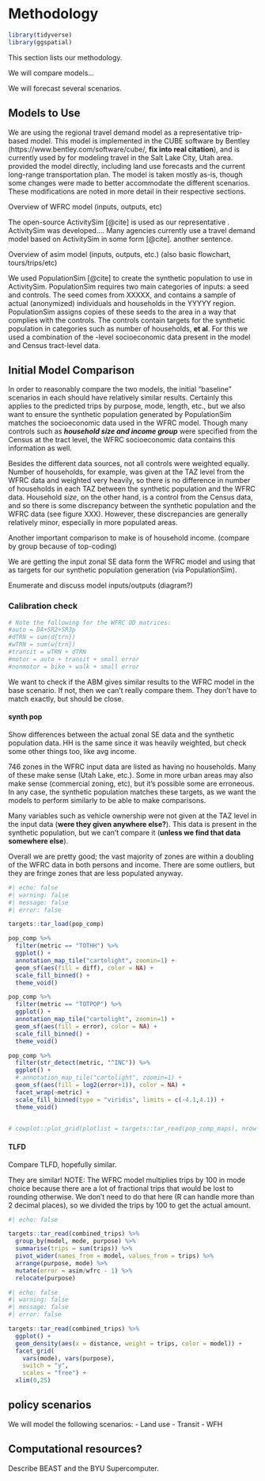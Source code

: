 # Methodology {#sec-methods}

```r
library(tidyverse)
library(ggspatial)
```


This section lists our methodology.

We will compare models...

We will forecast several scenarios.

## Models to Use

We are using the \acr{WFRC} regional travel demand model as a representative trip-based model.
This model is implemented in the CUBE software by Bentley (https://www.bentley.com/software/cube/, **fix into real citation**), and is currently used by \acr{WFRC} for modeling travel in the Salt Lake City, Utah area.
\acr{WFRC} provided the model directly, including land use forecasts and the current long-range transportation plan.
The model is taken mostly as-is, though some changes were made to better accommodate the different scenarios.
These modifications are noted in more detail in their respective sections.

Overview of WFRC model (inputs, outputs, etc)

The open-source ActivitySim [@cite] is used as our representative \acr{ABM}.
ActivitySim was developed....
Many agencies currently use a travel demand model based on ActivitySim in some form [@cite].
another sentence.

Overview of asim model (inputs, outputs, etc.) (also basic flowchart, tours/trips/etc)

We used PopulationSim [@cite] to create the synthetic population to use in ActivitySim.
PopulationSim requires two main categories of inputs: a seed and controls.
The seed comes from XXXXX, and contains a sample of actual (anonymized) individuals and households in the YYYYY region.
PopulationSim assigns copies of these seeds to the area in a way that complies with the controls.
The controls contain targets for the synthetic population in categories such as number of households, **et al**.
For this we used a combination of the \acr{TAZ}-level socioeconomic data present in the \acr{WFRC} model and Census tract-level data.

## Initial Model Comparison

In order to reasonably compare the two models, the initial "baseline" scenarios in each should have relatively similar results.
Certainly this applies to the predicted trips by purpose, mode, length, etc., but we also want to ensure the synthetic population generated by PopulationSim matches the socioeconomic data used in the WFRC model.
Though many controls such as ***household size and income group*** were specified from the Census at the tract level, the WFRC socioeconomic data contains this information as well.

Besides the different data sources, not all controls were weighted equally.
Number of households, for example, was given at the TAZ level from the WFRC data and weighted very heavily, so there is no difference in number of households in each TAZ between the synthetic population and the WFRC data.
Household *size*, on the other hand, is a control from the Census data, and so there is some discrepancy between the synthetic population and the WFRC data (see figure XXX).
However, these discrepancies are generally relatively minor, especially in more populated areas.

Another important comparison to make is of household income. (compare by group because of top-coding)

We are getting the input zonal SE data form the WFRC model and using that as targets for our synthetic population generation (via PopulationSim).

Enumerate and discuss model inputs/outputs (diagram?)

### Calibration check

```r
# Note the following for the WFRC OD matrices:
#auto = DA+SR2+SR3p
#dTRN = sum(d{trn})
#wTRN = sum(w{trn})
#transit = wTRN + dTRN
#motor = auto + transit + small error
#nonmotor = bike + walk + small error
```

We want to check if the ABM gives similar results to the WFRC model in the base scenario.
If not, then we can't really compare them.
They don't have to match exactly, but should be close.

#### synth pop

Show differences between the actual zonal SE data and the synthetic population data.
HH is the same since it was heavily weighted, but check some other things too, like avg income.

746 zones in the WFRC input data are listed as having no households.
Many of these make sense (Utah Lake, etc.).
Some in more urban areas may also make sense (commercial zoning, etc), but it's possible some are erroneous.
In any case, the synthetic population matches these targets, as we want the models to perform similarly to be able to make comparisons.

Many variables such as vehicle ownership were not given at the TAZ level in the input data (**were they given anywhere else?**).
This data is present in the synthetic population, but we can't compare it (**unless we find that data somewhere else**).

Overall we are pretty good; the vast majority of zones are within a doubling of the WFRC data in both persons and income.
There are some outliers, but they are fringe zones that are less populated anyway.

```r
#| echo: false
#| warning: false
#| message: false
#| error: false

targets::tar_load(pop_comp)

pop_comp %>% 
  filter(metric == "TOTHH") %>% 
  ggplot() +
  annotation_map_tile("cartolight", zoomin=1) +
  geom_sf(aes(fill = diff), color = NA) +
  scale_fill_binned() +
  theme_void()

pop_comp %>% 
  filter(metric == "TOTPOP") %>% 
  ggplot() +
  annotation_map_tile("cartolight", zoomin=1) +
  geom_sf(aes(fill = error), color = NA) +
  scale_fill_binned() +
  theme_void()

pop_comp %>% 
  filter(str_detect(metric, "^INC")) %>% 
  ggplot() +
  # annotation_map_tile("cartolight", zoomin=1) +
  geom_sf(aes(fill = log2(error+1)), color = NA) +
  facet_wrap(~metric) +
  scale_fill_binned(type = "viridis", limits = c(-4.1,4.1)) +
  theme_void()
  

# cowplot::plot_grid(plotlist = targets::tar_read(pop_comp_maps), nrow = 3)
```


#### TLFD

Compare TLFD, hopefully similar.

They are similar!
NOTE: The WFRC model multiplies trips by 100 in mode choice because there are a lot of fractional trips that would be lost to rounding otherwise.
We don't need to do that here (R can handle more than 2 decimal places), so we divided the trips by 100 to get the actual amount.

```r
#| echo: false

targets::tar_read(combined_trips) %>%
  group_by(model, mode, purpose) %>%
  summarise(trips = sum(trips)) %>%
  pivot_wider(names_from = model, values_from = trips) %>%
  arrange(purpose, mode) %>%
  mutate(error = asim/wfrc - 1) %>%
  relocate(purpose)
```

```r
#| echo: false
#| warning: false
#| message: false
#| error: false

targets::tar_read(combined_trips) %>% 
  ggplot() +
  geom_density(aes(x = distance, weight = trips, color = model)) +
  facet_grid(
    vars(mode), vars(purpose),
    switch = "y",
    scales = "free") +
  xlim(0,25)
```



## policy scenarios

We will model the following scenarios:
- Land use
- Transit
- WFH

## Computational resources?

Describe BEAST and the BYU Supercomputer.
